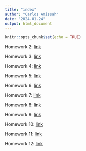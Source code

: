 ```yaml
---
title: "index"
author: "Carlos Amissah"
date: "2024-01-24"
output: html_document
---
```


```r
knitr::opts_chunk$set(echo = TRUE)
```



Homework 2: [link](Homework2.html)

Homework 3: [link](Homework3.html)

Homework 4: [link](Homework_04.html)

Homework 5: [link](Homework_05.html)

Homework 6: [link](Homework_06.html)

Homework 7: [link](Homework_07.html)

Homework 8: [link](Homework_08.html)

Homework 9: [link](Homework_09.html)

Homework 10: [link](Homework_10.html)

Homework 11: [link](Homework_11.html)

Homework 12: [link](Homework_12.html)
